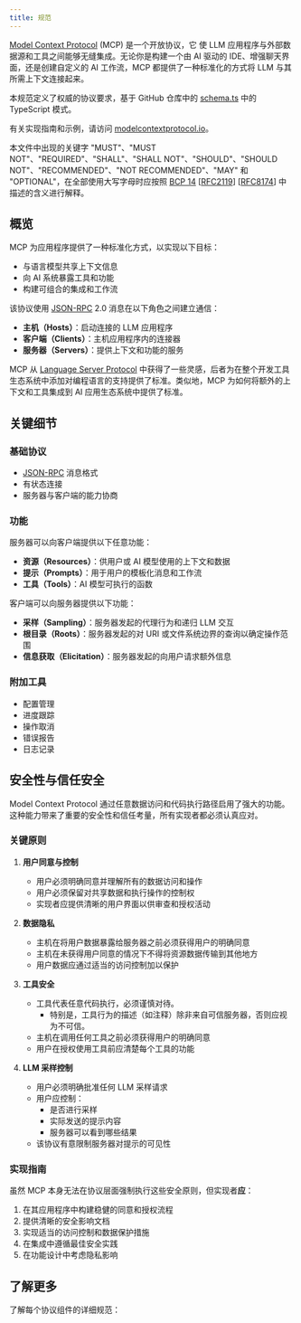 ```yaml
---
title: 规范
---
```


<div id="enable-section-numbers" />

[Model Context Protocol](https://modelcontextprotocol.io) (MCP) 是一个开放协议，它
使 LLM 应用程序与外部数据源和工具之间能够无缝集成。无论你是构建一个由 AI 驱动的 IDE、增强聊天界面，还是创建自定义的 AI 工作流，MCP 都提供了一种标准化的方式将 LLM 与其所需上下文连接起来。

本规范定义了权威的协议要求，基于 GitHub 仓库中的
[schema.ts](https://github.com/modelcontextprotocol/specification/blob/main/schema/draft/schema.ts)
中的 TypeScript 模式。

有关实现指南和示例，请访问
[modelcontextprotocol.io](https://modelcontextprotocol.io)。

本文件中出现的关键字 "MUST"、"MUST NOT"、"REQUIRED"、"SHALL"、"SHALL NOT"、"SHOULD"、"SHOULD
NOT"、"RECOMMENDED"、"NOT RECOMMENDED"、"MAY" 和 "OPTIONAL"，在全部使用大写字母时应按照
[BCP 14](https://datatracker.ietf.org/doc/html/bcp14)
[[RFC2119](https://datatracker.ietf.org/doc/html/rfc2119)]
[[RFC8174](https://datatracker.ietf.org/doc/html/rfc8174)] 中描述的含义进行解释。

## 概览

MCP 为应用程序提供了一种标准化方式，以实现以下目标：

- 与语言模型共享上下文信息
- 向 AI 系统暴露工具和功能
- 构建可组合的集成和工作流

该协议使用 [JSON-RPC](https://www.jsonrpc.org/) 2.0 消息在以下角色之间建立通信：

- **主机（Hosts）**：启动连接的 LLM 应用程序
- **客户端（Clients）**：主机应用程序内的连接器
- **服务器（Servers）**：提供上下文和功能的服务

MCP 从 [Language Server Protocol](https://microsoft.github.io/language-server-protocol/)
中获得了一些灵感，后者为在整个开发工具生态系统中添加对编程语言的支持提供了标准。类似地，MCP 为如何将额外的上下文和工具集成到 AI 应用生态系统中提供了标准。

## 关键细节

### 基础协议

- [JSON-RPC](https://www.jsonrpc.org/) 消息格式
- 有状态连接
- 服务器与客户端的能力协商

### 功能

服务器可以向客户端提供以下任意功能：

- **资源（Resources）**：供用户或 AI 模型使用的上下文和数据
- **提示（Prompts）**：用于用户的模板化消息和工作流
- **工具（Tools）**：AI 模型可执行的函数

客户端可以向服务器提供以下功能：

- **采样（Sampling）**：服务器发起的代理行为和递归 LLM 交互
- **根目录（Roots）**：服务器发起的对 URI 或文件系统边界的查询以确定操作范围
- **信息获取（Elicitation）**：服务器发起的向用户请求额外信息

### 附加工具

- 配置管理
- 进度跟踪
- 操作取消
- 错误报告
- 日志记录

## 安全性与信任安全

Model Context Protocol 通过任意数据访问和代码执行路径启用了强大的功能。这种能力带来了重要的安全性和信任考量，所有实现者都必须认真应对。

### 关键原则

1. **用户同意与控制**
   - 用户必须明确同意并理解所有的数据访问和操作
   - 用户必须保留对共享数据和执行操作的控制权
   - 实现者应提供清晰的用户界面以供审查和授权活动

2. **数据隐私**
   - 主机在将用户数据暴露给服务器之前必须获得用户的明确同意
   - 主机在未获得用户同意的情况下不得将资源数据传输到其他地方
   - 用户数据应通过适当的访问控制加以保护

3. **工具安全**
   - 工具代表任意代码执行，必须谨慎对待。
     - 特别是，工具行为的描述（如注释）除非来自可信服务器，否则应视为不可信。
   - 主机在调用任何工具之前必须获得用户的明确同意
   - 用户在授权使用工具前应清楚每个工具的功能

4. **LLM 采样控制**
   - 用户必须明确批准任何 LLM 采样请求
   - 用户应控制：
     - 是否进行采样
     - 实际发送的提示内容
     - 服务器可以看到哪些结果
   - 该协议有意限制服务器对提示的可见性

### 实现指南

虽然 MCP 本身无法在协议层面强制执行这些安全原则，但实现者**应**：

1. 在其应用程序中构建稳健的同意和授权流程
2. 提供清晰的安全影响文档
3. 实现适当的访问控制和数据保护措施
4. 在集成中遵循最佳安全实践
5. 在功能设计中考虑隐私影响

## 了解更多

了解每个协议组件的详细规范：

<CardGroup cols={5}>
  <Card
    title="架构"
    icon="sitemap"
    href="/specification/draft/architecture"
  />
  <Card title="基础协议" icon="code" href="/specification/draft/basic" />
  <Card
    title="服务器功能"
    icon="server"
    href="/specification/draft/server"
  />
  <Card
    title="客户端功能"
    icon="user"
    href="/specification/draft/client"
  />
  <Card title="贡献" icon="pencil" href="/development/contributing" />
</CardGroup>